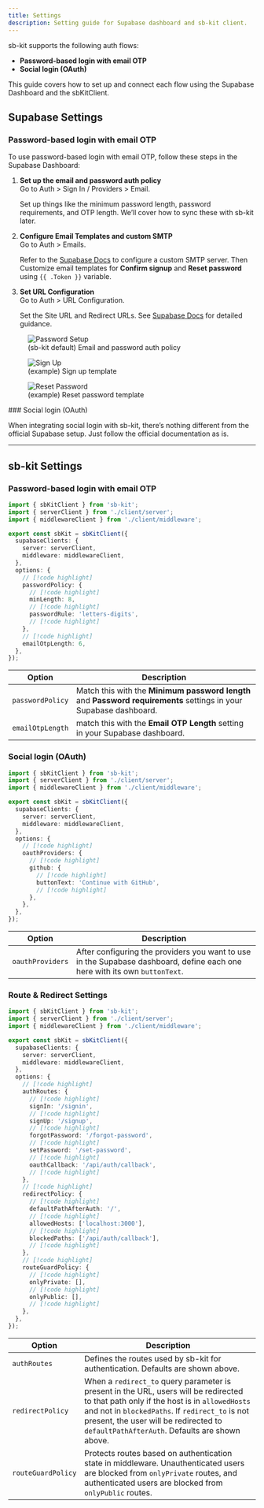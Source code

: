 ```yaml
---
title: Settings
description: Setting guide for Supabase dashboard and sb-kit client.
---
```


sb-kit supports the following auth flows:

- **Password-based login with email OTP**
- **Social login (OAuth)**

This guide covers how to set up and connect each flow using the Supabase Dashboard and the sbKitClient.

## Supabase Settings

### Password-based login with email OTP

To use password-based login with email OTP, follow these steps in the Supabase Dashboard:

1. **Set up the email and password auth policy**  
   Go to <span className='underline'>Auth > Sign In / Providers > Email</span>.

   Set up things like the minimum password length, password requirements, and OTP length. We’ll cover how to sync these with sb-kit later.

2. **Configure Email Templates and custom SMTP**  
   Go to <span className='underline'>Auth > Emails</span>.

   Refer to the [Supabase Docs](https://supabase.com/docs/guides/auth/auth-smtp) to configure a custom SMTP server. Then Customize email templates for **Confirm signup** and **Reset password** using `{{ .Token }}` variable.

3. **Set URL Configuration**  
   Go to <span className='underline'>Auth > URL Configuration</span>.

   Set the Site URL and Redirect URLs. See [Supabase Docs](https://supabase.com/docs/guides/auth/redirect-urls) for detailed guidance.

<div className="flex gap-4 overflow-x-auto pb-4">
  <figure className="min-w-[300px]">
    <img
      src="/images/email-password-setup.png"
      alt="Password Setup"
      className="h-auto rounded-lg border-2"
    />
    <figcaption className="mt-2 text-sm text-muted-foreground text-center">
      (sb-kit default) Email and password auth policy
    </figcaption>
  </figure>

<figure className="min-w-[600px]">
  <img
    src="/images/email-sign-up.png"
    alt="Sign Up"
    className="h-auto rounded-lg border-2"
  />
  <figcaption className="mt-2 text-sm text-muted-foreground text-center">
    (example) Sign up template
  </figcaption>
</figure>

  <figure className="min-w-[600px]">
    <img
      src="/images/email-reset-password.png"
      alt="Reset Password"
      className="h-auto rounded-lg border-2"
    />
    <figcaption className="mt-2 text-sm text-muted-foreground text-center">
      (example) Reset password template
    </figcaption>
  </figure>
</div>
### Social login (OAuth)

When integrating social login with sb-kit, there’s nothing different from the official Supabase setup. Just follow the official documentation as is.

---

## sb-kit Settings

### Password-based login with email OTP

```ts title="/lib/supabase/sb-kit.ts"
import { sbKitClient } from 'sb-kit';
import { serverClient } from './client/server';
import { middlewareClient } from './client/middleware';

export const sbKit = sbKitClient({
  supabaseClients: {
    server: serverClient,
    middleware: middlewareClient,
  },
  options: {
    // [!code highlight]
    passwordPolicy: {
      // [!code highlight]
      minLength: 8,
      // [!code highlight]
      passwordRule: 'letters-digits',
      // [!code highlight]
    },
    // [!code highlight]
    emailOtpLength: 6,
  },
});
```

| Option           | Description                                                                                                        |
| ---------------- | ------------------------------------------------------------------------------------------------------------------ |
| `passwordPolicy` | Match this with the **Minimum password length** and **Password requirements** settings in your Supabase dashboard. |
| `emailOtpLength` | match this with the **Email OTP Length** setting in your Supabase dashboard.                                       |

### Social login (OAuth)

```ts title="/lib/supabase/sb-kit.ts"
import { sbKitClient } from 'sb-kit';
import { serverClient } from './client/server';
import { middlewareClient } from './client/middleware';

export const sbKit = sbKitClient({
  supabaseClients: {
    server: serverClient,
    middleware: middlewareClient,
  },
  options: {
    // [!code highlight]
    oauthProviders: {
      // [!code highlight]
      github: {
        // [!code highlight]
        buttonText: 'Continue with GitHub',
        // [!code highlight]
      },
    },
  },
});
```

| Option           | Description                                                                                                                |
| ---------------- | -------------------------------------------------------------------------------------------------------------------------- |
| `oauthProviders` | After configuring the providers you want to use in the Supabase dashboard, define each one here with its own `buttonText`. |

### Route & Redirect Settings

```ts title="/lib/supabase/sb-kit.ts"
import { sbKitClient } from 'sb-kit';
import { serverClient } from './client/server';
import { middlewareClient } from './client/middleware';

export const sbKit = sbKitClient({
  supabaseClients: {
    server: serverClient,
    middleware: middlewareClient,
  },
  options: {
    // [!code highlight]
    authRoutes: {
      // [!code highlight]
      signIn: '/signin',
      // [!code highlight]
      signUp: '/signup',
      // [!code highlight]
      forgotPassword: '/forgot-password',
      // [!code highlight]
      setPassword: '/set-password',
      // [!code highlight]
      oauthCallback: '/api/auth/callback',
      // [!code highlight]
    },
    // [!code highlight]
    redirectPolicy: {
      // [!code highlight]
      defaultPathAfterAuth: '/',
      // [!code highlight]
      allowedHosts: ['localhost:3000'],
      // [!code highlight]
      blockedPaths: ['/api/auth/callback'],
      // [!code highlight]
    },
    // [!code highlight]
    routeGuardPolicy: {
      // [!code highlight]
      onlyPrivate: [],
      // [!code highlight]
      onlyPublic: [],
      // [!code highlight]
    },
  },
});
```

| Option             | Description                                                                                                                                                                                                                                                                          |
| ------------------ | ------------------------------------------------------------------------------------------------------------------------------------------------------------------------------------------------------------------------------------------------------------------------------------ |
| `authRoutes`       | Defines the routes used by sb-kit for authentication. Defaults are shown above.                                                                                                                                                                                                      |
| `redirectPolicy`   | When a `redirect_to` query parameter is present in the URL, users will be redirected to that path only if the host is in `allowedHosts` and not in `blockedPaths`. If `redirect_to` is not present, the user will be redirected to `defaultPathAfterAuth`. Defaults are shown above. |
| `routeGuardPolicy` | Protects routes based on authentication state in middleware. Unauthenticated users are blocked from `onlyPrivate` routes, and authenticated users are blocked from `onlyPublic` routes.                                                                                              |
